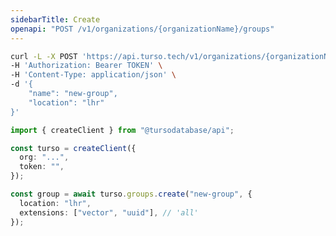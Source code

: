 ```yaml
---
sidebarTitle: Create
openapi: "POST /v1/organizations/{organizationName}/groups"
---
```


<RequestExample>

```bash cURL
curl -L -X POST 'https://api.turso.tech/v1/organizations/{organizationName}/groups' \
-H 'Authorization: Bearer TOKEN' \
-H 'Content-Type: application/json' \
-d '{
    "name": "new-group",
    "location": "lhr"
}'
```

```ts Node.js
import { createClient } from "@tursodatabase/api";

const turso = createClient({
  org: "...",
  token: "",
});

const group = await turso.groups.create("new-group", {
  location: "lhr",
  extensions: ["vector", "uuid"], // 'all'
});
```

</RequestExample>
